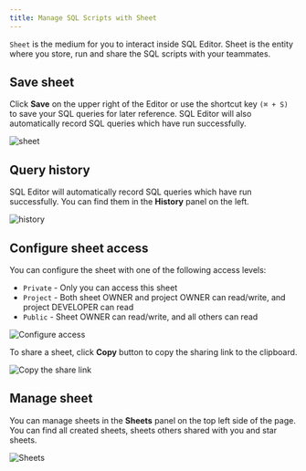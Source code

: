 ```yaml
---
title: Manage SQL Scripts with Sheet
---
```


`Sheet` is the medium for you to interact inside SQL Editor. Sheet is the entity where you store,
run and share the SQL scripts with your teammates.

## Save sheet

Click **Save** on the upper right of the Editor or use the shortcut key `(⌘ + S)` to save
your SQL queries for later reference. SQL Editor will also automatically record SQL queries which
have run successfully.

![sheet](/content/docs/sql-editor/manage-sql-scripts/sheet-gutter.webp)

## Query history

SQL Editor will automatically record SQL queries which have run successfully. You can find them in
the **History** panel on the left.

![history](/content/docs/sql-editor/manage-sql-scripts/history-gutter.webp)

## Configure sheet access

You can configure the sheet with one of the following access levels:

- `Private` - Only you can access this sheet
- `Project` - Both sheet OWNER and project OWNER can read/write, and project DEVELOPER can read
- `Public` - Sheet OWNER can read/write, and all others can read

![Configure access](/content/docs/sql-editor/manage-sql-scripts/share-link-access.webp)

To share a sheet, click **Copy** button to copy the sharing link to the clipboard.

![Copy the share link](/content/docs/sql-editor/manage-sql-scripts/share-popover.webp)

## Manage sheet

You can manage sheets in the **Sheets** panel on the top left side of the page. You can find all
created sheets, sheets others shared with you and star sheets.

![Sheets](/content/docs/sql-editor/manage-sql-scripts/sheet-panel.webp)

